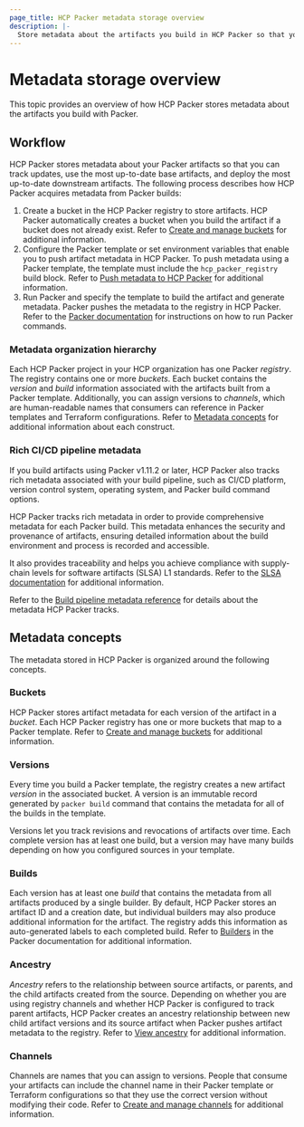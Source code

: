 ```yaml
---
page_title: HCP Packer metadata storage overview
description: |-
  Store metadata about the artifacts you build in HCP Packer so that you can track updates and help platform teams use up-to-date artifacts in their deployments.
---
```

# Metadata storage overview

This topic provides an overview of how HCP Packer stores metadata about the artifacts you build with Packer.
 
## Workflow

HCP Packer stores metadata about your Packer artifacts so that you can track updates, use the most up-to-date base artifacts, and deploy the most up-to-date downstream artifacts. The following process describes how HCP Packer acquires metadata from Packer builds:

1. Create a bucket in the HCP Packer registry to store artifacts. HCP Packer automatically creates a bucket when you build the artifact if a bucket does not already exist. Refer to [Create and manage buckets](/hcp/docs/packer/store/create-bucket) for additional information.
1. Configure the Packer template or set environment variables that enable you to push artifact metadata in HCP Packer. To push metadata using a Packer template, the template must include the `hcp_packer_registry` build block. Refer to [Push metadata to HCP Packer](/hcp/docs/packer/store/push-metadata) for additional information.
1. Run Packer and specify the template to build the artifact and generate metadata. Packer pushes the metadata to the registry in HCP Packer. Refer to the [Packer documentation](/packer/docs/commands) for instructions on how to run Packer commands.

### Metadata organization hierarchy

Each HCP Packer project in your HCP organization has one Packer _registry_. The registry contains one or more _buckets_. Each bucket contains the _version_ and _build_ information associated with the artifacts built from a Packer template. Additionally, you can assign versions to _channels_, which are human-readable names that consumers can reference in Packer templates and Terraform configurations. Refer to [Metadata concepts](#metadata-concepts) for additional information about each construct.

### Rich CI/CD pipeline metadata

If you build artifacts using Packer v1.11.2 or later, HCP Packer also tracks rich metadata associated with your build pipeline, such as CI/CD platform, version control system, operating system, and Packer build command options. 

HCP Packer tracks rich metadata in order to provide comprehensive metadata for each Packer build. This metadata enhances the security and provenance of artifacts, ensuring detailed information about the build environment and process is recorded and accessible. 

It also provides traceability and helps you achieve compliance with supply-chain levels for software artifacts (SLSA) L1 standards. Refer to the [SLSA documentation](https://slsa.dev/spec/v1.0/levels) for additional information.

Refer to the [Build pipeline metadata reference](/hcp/docs/packer/reference/build-pipeline-metadata) for details about the metadata HCP Packer tracks.

## Metadata concepts

The metadata stored in HCP Packer is organized around the following concepts.

### Buckets
 
HCP Packer stores artifact metadata for each version of the artifact in a _bucket_. Each HCP Packer registry has one or more buckets that map to a Packer template. Refer to [Create and manage buckets](/hcp/docs/packer/store/create-bucket) for additional information.

### Versions

Every time you build a Packer template, the registry creates a new artifact _version_ in the associated bucket. A version is an immutable record generated by `packer build` command that contains the metadata for all of the builds in the template. 

Versions let you track revisions and revocations of artifacts over time. Each complete version has at least one build, but a version may have many builds depending on how you configured sources in your template.

### Builds

Each version has at least one _build_ that contains the metadata from all artifacts produced by a single builder. By default, HCP Packer stores an artifact ID and a creation date, but individual builders may also produce additional information for the artifact. The registry adds this information as auto-generated labels to each completed build. Refer to [Builders](/packer/docs/builders) in the Packer documentation for additional information.

### Ancestry

_Ancestry_ refers to the relationship between source artifacts, or parents, and the child artifacts created from the source. Depending on whether you are using registry channels and whether HCP Packer is configured to track parent artifacts, HCP Packer creates an ancestry relationship between new child artifact versions and its source artifact when Packer pushes artifact metadata to the registry. Refer to [View ancestry](/hcp/docs/packer/manage/ancestry) for additional information.

### Channels

Channels are names that you can assign to versions. People that consume your artifacts can include the channel name in their Packer template or Terraform configurations so that they use the correct version without modifying their code. Refer to [Create and manage channels](/hcp/docs/packer/manage/channel) for additional information.


